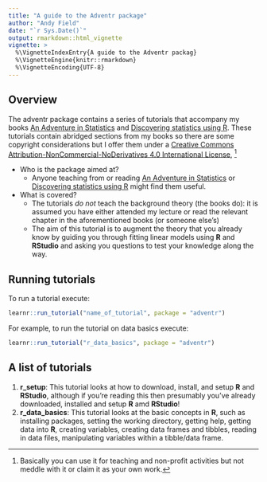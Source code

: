 ```yaml
---
title: "A guide to the Adventr package"
author: "Andy Field"
date: "`r Sys.Date()`"
output: rmarkdown::html_vignette
vignette: >
  %\VignetteIndexEntry{A guide to the Adventr packag}
  %\VignetteEngine{knitr::rmarkdown}
  %\VignetteEncoding{UTF-8}
---
```


## Overview

The adventr package contains a series of tutorials that accompany my books [An Adventure in Statistics](https://www.discoveringstatistics.com/books/an-adventure-in-statistics/) and [Discovering statistics using R](https://www.discoveringstatistics.com/books/discovering-statistics-using-r/). These tutorials contain abridged sections from my books so there are some copyright considerations but I offer them under a [Creative Commons Attribution-NonCommercial-NoDerivatives 4.0 International License](http://creativecommons.org/licenses/by-nc-nd/4.0/), ^[Basically you can use it for teaching and non-profit activities but not meddle with it or claim it as your own work.]

* Who is the package aimed at?
    - Anyone teaching from or reading [An Adventure in Statistics](https://www.discoveringstatistics.com/books/an-adventure-in-statistics/) or [Discovering statistics using R](https://www.discoveringstatistics.com/books/discovering-statistics-using-r/) might find them useful.
* What is covered?
    - The tutorials *do not* teach the background theory (the books do): it is assumed you have either attended my lecture or read the relevant chapter in the aforementioned books (or someone else's)
    - The aim of this tutorial is to augment the theory that you already know by guiding you through fitting linear models using **R** and **RStudio** and asking you questions to test your knowledge along the way.


## Running tutorials

To run a tutorial execute:

```r
learnr::run_tutorial("name_of_tutorial", package = "adventr")
```

For example, to run the tutorial on data basics execute:

```r

learnr::run_tutorial("r_data_basics", package = "adventr")

```

## A list of tutorials

1. **r_setup**: This tutorial looks at how to download, install, and setup **R** and **RStudio**, although if you're reading this then presumably you've already downloaded, installed and setup **R** amd **RStudio**!
2. **r_data_basics**: This tutorial looks at the basic concepts in **R**, such as installing packages, setting the working directory, getting help, getting data into **R**, creating variables, creating data frames and tibbles, reading in data files, manipulating variables within a tibble/data frame.

